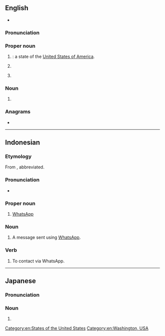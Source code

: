 {{also|Appendix:Variations of "wa"}}
==English==
* {{a|AU}} {{IPA|en|/ˈdʌbəlˌjuː eɪ/}}

===Pronunciation===

===Proper noun===
{{en-proper noun}}

# {{lb|en|US}} {{abbreviation of|en|Washington|nodot=1}}: a state of the [[United States of America]].
# {{initialism of|en|Western Australia}}
#: {{coordinate terms|en|ACT|NSW|NT|QLD|SA|TAS|VIC}}
# {{lb|en|sports}} {{initialism of|en|w:World Athletics|World Athletics}}

===Noun===
{{en-noun}}

# {{lb|en|netball}} {{initialism of|en|wing attack}}

===Anagrams===
* {{anagrams|en|a=aw|aw}}

[[Category:en:States of the United States]]
[[Category:en:Washington, USA]]

----

==Indonesian==

===Etymology===
From {{bor|id|en|WhatsApp}}, abbreviated.

===Pronunciation===
* {{IPA|id|/we.ʔa/|/wea/}}

===Proper noun===
{{head|id|proper noun}}

# {{lb|id|colloquial}} [[WhatsApp#English|WhatsApp]]

===Noun===
{{id-noun}}

# {{lb|id|colloquial}} A message sent using [[WhatsApp#English|WhatsApp]].
#: {{ux|id|Kamu udah baca '''WA'''ku belom?|Have you read my '''WhatsApp message'''?|inline=1}}

===Verb===
{{id-verb}}

# {{lb|id|colloquial}} To contact via WhatsApp.
#: {{ux|id|Kalau sudah sampai rumah jangan lupa '''WA''' aku, ya!||inline=1}}

----

==Japanese==

===Pronunciation===
{{ja-pron|ウイニング% アンサー}}

===Noun===
{{ja-noun|head=W%A|ウイニング% アンサー}}

# {{abbreviation of|ja|ウイニングアンサー|tr=uiningu ansā}}